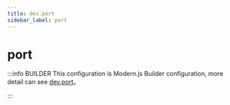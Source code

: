 ```yaml
---
title: dev.port
sidebar_label: port
---
```

# port

:::info BUILDER
This configuration is Modern.js Builder configuration, more detail can see [dev.port](https://modernjs.dev/builder/en/api/config-dev.html#dev-port)。

:::


<Main />
